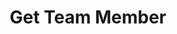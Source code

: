 ---
title: Get Team Member
description: Retrieve details of a specific team member.
openapi: get /v1/members/{uuid}
---